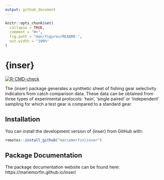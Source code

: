 ```yaml
---
output: github_document
---
```


<!-- README.md is generated from README.Rmd. Please edit that file -->

```r
knitr::opts_chunk$set(
  collapse = TRUE,
  comment = "#>",
  fig.path = "man/figures/README-",
  out.width = "100%"
)
```

# {inser}

<!-- badges: start -->
[![R-CMD-check](https://github.com/mariemorfin/inser/actions/workflows/R-CMD-check.yaml/badge.svg)](https://github.com/mariemorfin/inser/actions/workflows/R-CMD-check.yaml)
<!-- badges: end -->

The {inser} package generates a synthetic sheet of fishing gear selectivity indicators from 
catch comparison data. These data can be obtained from three types of experimental protocols: 
'twin', 'single paired' or 'independent' sampling for which a test gear is compared to a standard gear.

## Installation

You can install the development version of {inser} from GitHub with:

```r
remotes::install_github("mariemorfin/inser")
```

## Package Documentation

The package documentation website can be found here: https://mariemorfin.github.io/inser/
